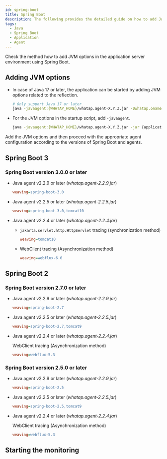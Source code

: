 ```yaml
---
id: spring-boot
title: Spring Boot
description: The following provides the detailed guide on how to add Java Virtual Machine (JVM) options to integrate the WhaTap monitoring solution into Spring Boot applications. Through this document, users can learn step by step how to apply the required JVM settings to monitor the performance and availability of Spring Boot applications after installing the Java agent. It includes the configuration of essential JVM options during agent installation, optimal configuration for smooth integration with Spring Boot, and histogram query.
tags:
  - Java
  - Spring Boot
  - Application
  - Agent
---
```


Check the method how to add JVM options in the application server environment using Spring Boot.

## Adding JVM options

- In case of Java 17 or later, the application can be started by adding JVM options related to the reflection.

  ```bash
  # Only support Java 17 or later
  java -javaagent:{WHATAP_HOME}/whatap.agent-X.Y.Z.jar -Dwhatap.oname={Agent_Name} --add-opens=java.base/java.lang=ALL-UNNAMED -jar {application.jar}
  ```

- For the JVM options in the startup script, add `-javaagent`.

  ```bash
  java -javaagent:{WHATAP_HOME}/whatap.agent-X.Y.Z.jar -jar {application.jar}
  ```

Add the JVM options and then proceed with the appropriate agent configuration according to the versions of Spring Boot and agents.

## Spring Boot 3

### Spring Boot version 3.0.0 or later

- Java agent v2.2.9 or later (_whatap.agent-2.2.9.jar_)

  ```ini title='whatap.conf'
  weaving=spring-boot-3.0
  ```

- Java agent v2.2.5 or later (_whatap.agent-2.2.5.jar_)

  ```ini title='whatap.conf'
  weaving=spring-boot-3.0,tomcat10
  ```

- Java agent v2.2.4 or later (_whatap.agent-2.2.4.jar_)

  - `jakarta.servlet.http.HttpServlet` tracing (synchronization method)

    ```ini title='whatap.conf'
    weaving=tomcat10
    ```

  - WebClient tracing (Asynchronization method)

    ```ini title='whatap.conf'
    weaving=webflux-6.0
    ```

## Spring Boot 2

### Spring Boot version 2.7.0 or later

- Java agent v2.2.9 or later (_whatap.agent-2.2.9.jar_)

  ```ini title='whatap.conf'
  weaving=spring-boot-2.7
  ```

- Java agent v2.2.5 or later (_whatap.agent-2.2.5.jar_)

  ```ini title='whatap.conf'
  weaving=spring-boot-2.7,tomcat9
  ```

- Java agent v2.2.4 or later (_whatap.agent-2.2.4.jar_)

  WebClient tracing (Asynchronization method)

  ```ini title='whatap.conf'
  weaving=webflux-5.3
  ```

### Spring Boot version 2.5.0 or later

- Java agent v2.2.9 or later (_whatap.agent-2.2.9.jar_)

  ```ini title='whatap.conf'
  weaving=spring-boot-2.5
  ```

- Java agent v2.2.5 or later (_whatap.agent-2.2.5.jar_)

  ```ini title='whatap.conf'
  weaving=spring-boot-2.5,tomcat9
  ```

- Java agent v2.2.4 or later (_whatap.agent-2.2.4.jar_)

  WebClient tracing (Asynchronization method)

  ```ini title='whatap.conf'
  weaving=webflux-5.3
  ```


<Setheapmemory /> 

## Starting the monitoring


<Startapm /> 
